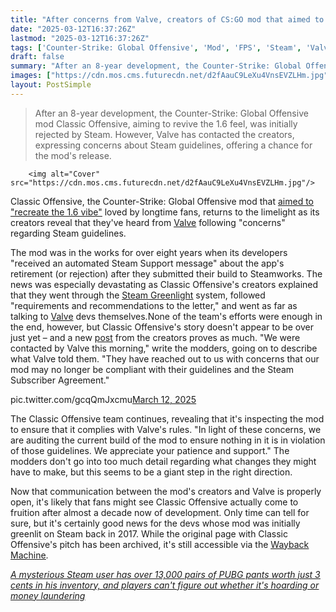 ```yaml
---
title: "After concerns from Valve, creators of CS:GO mod that aimed to 'recreate the 1.6 vibe' are now 'auditing the current build' to comply with guidelines"
date: "2025-03-12T16:37:26Z"
lastmod: "2025-03-12T16:37:26Z"
tags: ['Counter-Strike: Global Offensive', 'Mod', 'FPS', 'Steam', 'Valve']
draft: false
summary: "After an 8-year development, the Counter-Strike: Global Offensive mod Classic Offensive, aiming to revive the 1.6 feel, was initially rejected by Steam.  However, Valve has contacted the creators, expressing concerns about Steam guidelines, offering a chance for the mod's release."
images: ["https://cdn.mos.cms.futurecdn.net/d2fAauC9LeXu4VnsEVZLHm.jpg"]
layout: PostSimple
---
```

> After an 8-year development, the Counter-Strike: Global Offensive mod Classic Offensive, aiming to revive the 1.6 feel, was initially rejected by Steam.  However, Valve has contacted the creators, expressing concerns about Steam guidelines, offering a chance for the mod's release.


        <img alt="Cover" src="https://cdn.mos.cms.futurecdn.net/d2fAauC9LeXu4VnsEVZLHm.jpg"/>
        
Classic Offensive, the Counter-Strike: Global Offensive mod that [<u>aimed to "recreate the 1.6 vibe"</u>](https://www.gamesradar.com/games/fps/this-is-devastating-after-8-years-of-work-cs-go-mod-that-aimed-to-revive-the-1-6-vibe-apparently-rejected-by-steam-without-any-reason-despite-previous-contact-with-valve/) loved by longtime fans, returns to the limelight as its creators reveal that they've heard from [<u>Valve</u>](https://www.gamesradar.com/tag/valve/) following "concerns" regarding Steam guidelines.

The mod was in the works for over eight years when its developers "received an automated Steam Support message" about the app's retirement (or rejection) after they submitted their build to Steamworks. The news was especially devastating as Classic Offensive's creators explained that they went through the [<u>Steam Greenlight</u>](https://www.gamesradar.com/steam-greenlights-first-games-get-greenlit/) system, followed "requirements and recommendations to the letter," and went as far as talking to [Valve](https://www.gamesradar.com/tag/valve/) devs themselves.None of the team's efforts were enough in the end, however, but Classic Offensive's story doesn't appear to be over just yet – and a new [<u>post</u>](https://x.com/csco_dev/status/1899731782154502549) from the creators proves as much. "We were contacted by Valve this morning," write the modders, going on to describe what Valve told them. "They have reached out to us with concerns that our mod may no longer be compliant with their guidelines and the Steam Subscriber Agreement."

pic.twitter.com/gcqQmJxcmu[March 12, 2025](https://twitter.com/cantworkitout/status/1899731782154502549)

The Classic Offensive team continues, revealing that it's inspecting the mod to ensure that it complies with Valve's rules. "In light of these concerns, we are auditing the current build of the mod to ensure nothing in it is in violation of those guidelines. We appreciate your patience and support." The modders don't go into too much detail regarding what changes they might have to make, but this seems to be a giant step in the right direction.

Now that communication between the mod's creators and Valve is properly open, it's likely that fans might see Classic Offensive actually come to fruition after almost a decade now of development. Only time can tell for sure, but it's certainly good news for the devs whose mod was initially greenlit on Steam back in 2017. While the original page with Classic Offensive's pitch has been archived, it's still accessible via the [<u>Wayback Machine</u>](https://web.archive.org/web/20200501030827/https://steamcommunity.com/sharedfiles/filedetails/?id=841415339).

[<u><em>A mysterious Steam user has over 13,000 pairs of PUBG pants worth just 3 cents in his inventory, and players can't figure out whether it's hoarding or money laundering</em></u>](https://www.gamesradar.com/games/pubg/a-mysterious-steam-user-has-over-13-000-pairs-of-pubg-worth-just-3-cents-in-his-inventory-and-players-cant-figure-out-whether-its-hoarding-or-money-laundering/)
        